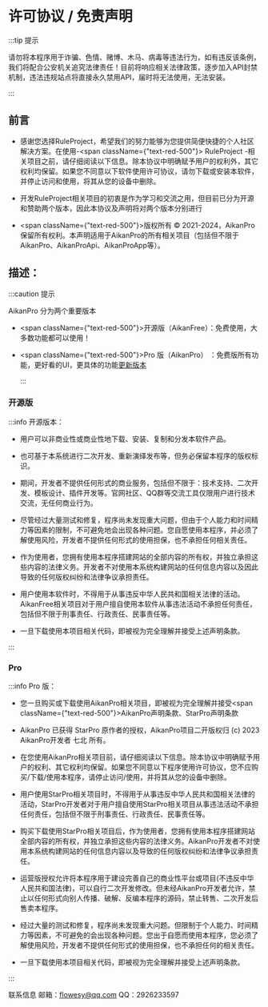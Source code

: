 # 许可协议 / 免责声明
:::tip 提示

请勿将本程序用于诈骗、色情、赌博、木马、病毒等违法行为，如有违反该条例，我们将配合公安机关追究法律责任！目前将响应相关法律政策，逐步加入API封禁机制，违法违规站点将直接永久禁用API，届时将无法使用，无法安装。

:::

## 前言

- 感谢您选择RuleProject，希望我们的努力能够为您提供简便快捷的个人社区解决方案。在使用-<span className={"text-red-500"}>  RuleProject</span>  -相关项目之前，请仔细阅读以下信息。除本协议中明确赋予用户的权利外，其它权利均保留。如果您不同意以下软件使用许可协议，请勿下载或安装本软件，并停止访问和使用，将其从您的设备中删除。
- 开发RuleProject相关项目的初衷是作为学习和交流之用，但目前已分为开源和赞助两个版本，因此本协议及声明将对两个版本分别进行

- <span className={"text-red-500"}>版权所有 © 2021-2024，AikanPro保留所有权利。本声明适用于AikanPro的所有相关项目（包括但不限于AikanPro、AikanProApi、AikanProApp等）。</span>

## 描述：

  :::caution 提示

AikanPro 分为两个重要版本

- <span className={"text-red-500"}>开源版（AikanFree）</span>：免费使用，大多数功能都可以使用！

- <span className={"text-red-500"}>Pro  版（AikanPro）  </span>：免费版所有功能，更好看的UI，更具体的功能[更新版本](#feature)

  :::

### 开源版
:::info 开源版本：

- 用户可以非商业性或商业性地下载、安装、复制和分发本软件产品。

- 也可基于本系统进行二次开发、重新演绎发布等，但务必保留本程序的版权标识。

- 期间，开发者不提供任何形式的商业服务，包括但不限于：技术支持、二次开发、模板设计、插件开发等。官网社区、QQ群等交流工具仅限用户进行技术交流，无任何商业行为。

- 尽管经过大量测试和修复，程序尚未发现重大问题，但由于个人能力和时间精力等因素的限制，不可避免地会出现各种问题。您自愿使用本程序，并必须了解使用风险，开发者不提供任何形式的使用担保，也不承担任何相关责任。

- 作为使用者，您拥有使用本程序搭建网站的全部内容的所有权，并独立承担这些内容的法律义务。开发者不对使用本系统构建网站的任何信息内容以及因此导致的任何版权纠纷和法律争议承担责任。

- 用户使用本软件时，不得用于从事违反中华人民共和国相关法律的活动。AikanFree相关项目对于用户擅自使用本软件从事违法活动不承担任何责任，包括但不限于刑事责任、行政责任、民事责任等。

  

-  一旦下载使用本项目相关代码，即被视为完全理解并接受上述声明条款。

:::

### Pro

:::info Pro 版：

- 您一旦购买或下载使用AikanPro相关项目，即被视为完全理解并接受<span className={"text-red-500"}>AikanPro声明条款、StarPro声明条款</span>

- AikanPro 已获得 StarPro 原作者的授权，AikanPro项目二开版权归 (c) 2023 AikanPro开发者 七北 所有。

- 在您使用AikanPro相关项目前，请仔细阅读以下信息。除本协议中明确赋予用户的权利、其它权利均保留。如果您不同意以下程序使用许可协议，您不应购买/下载/使用本程序，请停止访问/使用，并将其从您的设备中删除。

- 用户使用StarPro相关项目时，不得用于从事违反中华人民共和国相关法律的活动，StarPro开发者对于用户擅自使用StarPro相关项目从事违法活动不承担任何责任，包括但不限于刑事责任、行政责任、民事责任等。

- 购买下载使用StarPro相关项目后，作为使用者，您拥有使用本程序搭建网站全部内容的所有权，并独立承担这些内容的法律义务。AikanPro开发者不对使用本系统构建网站的任何信息内容以及导致的任何版权纠纷和法律争议承担责任。

- 运营版授权允许将本程序用于建设完善自己的商业性平台或项目(不违反中华人民共和国法律)，可以自行二次开发修改。但未经AikanPro开发者允许，禁止以任何形式向别人传播、破解、反编本程序的源码，禁止转售、二次开发后售卖本程序。

  

- 经过大量的测试和修复，程序尚未发现重大问题。但限制于个人能力、时间精力等因素，不可避免的会出现各种问题。您出于自愿而使用本程序，您必须了解使用风险，开发者不提供任何形式的使用担保，也不承担任何的相关责任。

  

-  一旦下载使用本项目相关代码，即被视为完全理解并接受上述声明条款。


:::



 
 

联系信息
邮箱：flowesy@qq.com
QQ：2926233597